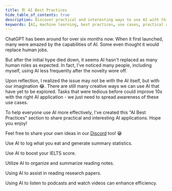 ```yaml
---
title: 🏗️ AI Best Practices
hide_table_of_contents: true
description: Discover practical and interesting ways to use AI with this "AI Best Practices" section. From tracking daily calorie intake to preparing for the IELTS speaking exam, learn how AI can improve your life. Join the discussion on Discord and share your own ideas!
keywords: [AI, machine learning, best practices, use cases, practical applications, creative applications, daily calorie tracking, IELTS speaking exam, PoleStar Chat, Discord, well-being, learning, productivity, efficiency]
---
```



<head>
  <title>Best Practices for Using AI</title>
  <meta
    name="description"
    content="Tips and examples for getting the most out of AI tools like ChatGPT."
  />
</head>

ChatGPT has been around for over six months now. When it first launched, many were amazed by the capabilities of AI. Some even thought it would replace human jobs.

But after the initial hype died down, it seems AI hasn't replaced as many human roles as expected. In fact, I’ve noticed many people, including myself, using AI less frequently after the novelty wore off.

Upon reflection, I realized the issue may not be with the AI itself, but with our imagination 😂. There are still many creative ways we can use AI that have yet to be explored. Tasks that were tedious before could improve 10x with the right AI application - we just need to spread awareness of these use cases.

To help everyone use AI more effectively, I've created this "AI Best Practices" section to share practical and interesting AI applications. Hope you enjoy!

Feel free to share your own ideas in our [Discord](https://discord.gg/B7Z7wjuUPg) too! 😁

<intro-end />

<DocsCards>
  <DocsCard
    header="🧮 Use AI to Track Daily Calorie Intake"
    href="best-practice/well-being/record-calories"
    img="/static/img/record-calories.png"
  >
    <p>Use AI to log what you eat and generate summary statistics.</p>
  </DocsCard>
  <DocsCard
    header="💬 Using AI to Prepare for the IELTS Speaking Exam"
    href="best-practice/learning/learning-IELTS"
    img="/static/img/IELTS-exam.png"
  >
    <p>Use AI to boost your IELTS score.</p>
  </DocsCard>
  <DocsCard
    header="Using AI to Record and Summarize Book Notes (Work in Progress)"
    href="best-practice/learning/reading-notes"
    img="/static/img/reading-note.png"
  >
    <p>Utilize AI to organize and summarize reading notes.</p>
  </DocsCard>
  <DocsCard
    header="📖 Using AI to assist in reading research papers"
    href="best-practice/learning/reading-papers"
    img="/static/img/coffee.png"
  >
    <p>Using AI to assist in reading research papers.</p>
  </DocsCard>
  <DocsCard
    header="🎧 Use AI tools to listen to podcasts and watch videos."
    href="best-practice/learning/how-to-use-ai-listening-podcast-and-video"
    img="/static/img/podcast.png"
  >
    <p>Using AI to listen to podcasts and watch videos can enhance efficiency.</p>
  </DocsCard>
</DocsCards>
